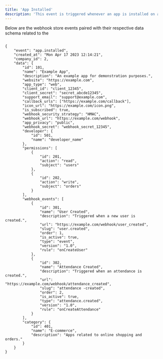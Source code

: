 ```yaml
---
title: 'App Installed'
description: 'This event is triggered whenever an app is installed on a company.'
---
```


Below are the webhook store events paired with their respective data schema related to the


```mdx App Webhook Events Model

{
    "event": "app.installed",
    "created_at": "Mon Apr 17 2023 12:14:21",
    "company_id": 2,
    "data": {
        "id": 101,
        "name": "Example App",
        "description": "An example app for demonstration purposes.",
        "website": "https://example.com",
        "app_type": "web",
        "client_id": "client_12345",
        "client_secret": "secret_abcde12345",
        "support_email": "support@example.com",
        "callback_urls": ["https://example.com/callback"],
        "icon_url": "https://example.com/icon.png",
        "is_subscribed": true,
        "webhook_security_strategy": "HMAC",
        "webhook_url": "https://example.com/webhook",
        "app_privacy": "public",
        "webhook_secret": "webhook_secret_12345",
        "developer": {
            "id": 501,
            "name": "developer_name"
        },
        "permissions": [
            {
                "id": 201,
                "action": "read",
                "subject": "users"
            },
            {
                "id": 202,
                "action": "write",
                "subject": "orders"
            }
        ],
        "webhook_events": [
            {
                "id": 301,
                "name": "User Created",
                "description": "Triggered when a new user is created.",
                "url": "https://example.com/webhook/user_created",
                "slug": "user.created",
                "order": 1,
                "is_active": true,
                "type": "event",
                "version": "1.0",
                "rule": "onCreateUser"
            },
            {
                "id": 302,
                "name": "Attendance Created",
                "description": "Triggered when an attendance is created.",
                "url": "https://example.com/webhook/attendance_created",
                "slug": "attendance -created",
                "order": 2,
                "is_active": true,
                "type": "attendance.created",
                "version": "1.0",
                "rule": "onCreateAttendance"
            }
        ],
        "category": {
            "id": 401,
            "name": "E-commerce",
            "description": "Apps related to online shopping and orders."
        }
    }
}

```
 